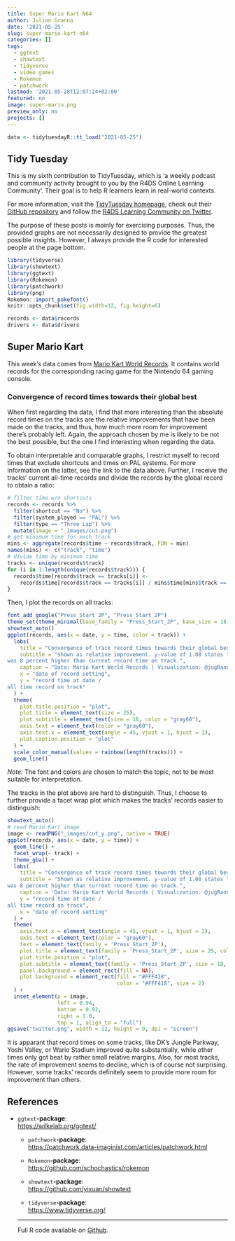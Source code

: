 ```yaml
---
title: Super Mario Kart N64
author: Julian Granna
date: '2021-05-25'
slug: super-mario-kart-n64
categories: []
tags:
  - ggtext
  - showtext
  - tidyverse
  - video games
  - Rokemon
  - patchwork
lastmod: '2021-05-28T12:07:24+02:00'
featured: no
image: super-mario.png
preview_only: no
projects: []
---
```

  
  
  
```r
data <- tidytuesdayR::tt_load("2021-05-25")
```

## Tidy Tuesday

This is my sixth contribution to TidyTuesday, which is 'a weekly podcast and community activity brought to you by the R4DS Online Learning Community'. Their goal is to help R learners learn in real-world contexts. 

For more information, visit the [TidyTuesday homepage](https://www.tidytuesday.com/), check out their [GitHub repository](https://github.com/rfordatascience/tidytuesday) and follow the [R4DS Learning Community on Twitter](https://twitter.com/R4DScommunity).

The purpose of these posts is mainly for exercising purposes. Thus, the provided graphs are not necessarily designed to provide the greatest possible insights. However, I always provide the R code for interested people at the page bottom.

```r
library(tidyverse)
library(showtext)
library(ggtext)
library(Rokemon)
library(patchwork)
library(png)
Rokemon::import_pokefont()
knitr::opts_chunk$set(fig.width=12, fig.height=6) 

records <- data$records
drivers <- data$drivers
```

## Super Mario Kart

This week's data comes from [Mario Kart World Records](https://mkwrs.com/). It contains world records for the corresponding racing game for the Nintendo 64 gaming console. 

### Convergence of record times towards their global best

When first regarding the data, I find that more interesting than the absolute record times on the tracks are the relative improvements that have been made on the tracks, and thus, how much more room for improvement there's probably left. Again, the approach chosen by me is likely to be not the best possible, but the one I find interesting when regarding the data.  

To obtain interpretable and comparable graphs, I restrict myself to record times that exclude shortcuts and times on PAL systems. For more information on the latter, see the link to the data above. Further, I receive the tracks' current all-time records and divide the records by the global record to obtain a ratio:

```r
# filter time w/o shortcuts
records <- records %>%
  filter(shortcut == "No") %>%
  filter(system_played == "PAL") %>%
  filter(type == "Three Lap") %>%
  mutate(image = "_images/cut.png")
# get minimum time for each track
mins <- aggregate(records$time ~ records$track, FUN = min)
names(mins) <- c("track", "time")
# divide time by minimum time
tracks <- unique(records$track)
for (i in 1:length(unique(records$track))) {
  records$time[records$track == tracks[i]] <- 
    records$time[records$track == tracks[i]] / mins$time[mins$track == tracks[i]]
}
```

Then, I plot the records on all tracks: 

```r
font_add_google("Press Start 2P", "Press_Start_2P")
theme_set(theme_minimal(base_family = "Press_Start_2P", base_size = 18))
showtext_auto()
ggplot(records, aes(x = date, y = time, color = track)) +
  labs(
    title = "Convergence of track record times towards their global best",
    subtitle = "Shown as relative improvement. y-value of 1.08 states that record time at corresponding date
was 8 percent higher than current record time on track.",
    caption = "Data: Mario Kart World Records | Visualization: @jugRanna",
    x = "date of record setting",
    y = "record time at date / 
all time record on track"
  ) +
  theme(
    plot.title.position = "plot",
    plot.title = element_text(size = 25),
    plot.subtitle = element_text(size = 18, color = "gray60"),
    axis.text = element_text(color = "gray60"),
    axis.text.x = element_text(angle = 45, vjust = 1, hjust = 1),
    plot.caption.position = "plot"
  ) +
  scale_color_manual(values = rainbow(length(tracks))) +
  geom_line()
```

*Note:* The font and colors are chosen to match the topic, not to be most suitable for interpretation.  

The tracks in the plot above are hard to distinguish. Thus, I choose to further provide a facet wrap plot which makes the tracks' records easier to distinguish: 
  
```r
showtext_auto()
# read Mario Kart image
image <- readPNG("_images/cut_y.png", native = TRUE)
ggplot(records, aes(x = date, y = time)) +
  geom_line() +
  facet_wrap(~ track) + 
  theme_gba() +
  labs(
    title = "Convergence of track record times towards their global best",
    subtitle = "Shown as relative improvement. y-value of 1.08 states that record time at corresponding date
was 8 percent higher than current record time on track.",
    caption = 'Data: Mario Kart World Records | Visualization: @jugRanna',
    y = "record time at date / 
all time record on track",
    x = "date of record setting"
  ) +
  theme(
    axis.text.x = element_text(angle = 45, vjust = 1, hjust = 1),
    axis.text = element_text(color = "gray60"),
    text = element_text(family = 'Press_Start_2P'),
    plot.title = element_text(family = 'Press_Start_2P', size = 25, colour = 'blue'),
    plot.title.position = "plot",
    plot.subtitle = element_text(family = 'Press_Start_2P', size = 18, colour = 'gray60'),
    panel.background = element_rect(fill = NA),
    plot.background = element_rect(fill = "#FFF418",
                                   color = "#FFF418", size = 2)
  ) +
  inset_element(p = image,
                left = 0.94,
                bottom = 0.92,
                right = 1.0,
                top = 1, align_to = "full")
ggsave("twitter.png", width = 12, height = 9, dpi = "screen")
```

It is apparant that record times on some tracks, like DK's Jungle Parkway, Yoshi Valley, or Wario Stadium improved quite substantially, while other times only got beat by rather small relative margins. Also, for most tracks, the rate of improvement seems to decline, which is of course not surprising. However, some tracks' records definitely seem to provide more room for improvement than others.

## References

- `ggtext`**-package**:  
  <https://wilkelab.org/ggtext/>
  
  - `patchwork`**-package**:  
  <https://patchwork.data-imaginist.com/articles/patchwork.html>
  
  - `Rokemon`**-package**:  
  <https://github.com/schochastics/rokemon>
  
  - `showtext`**-package**:  
  <https://github.com/yixuan/showtext>
  
  - `tidyverse`**-package**:  
  <https://www.tidyverse.org/>
  
  --------------------------------------------------
  
  Full R code available on [Github](https://github.com/jgranna/tidytuesday/tree/main/2021-05-25).